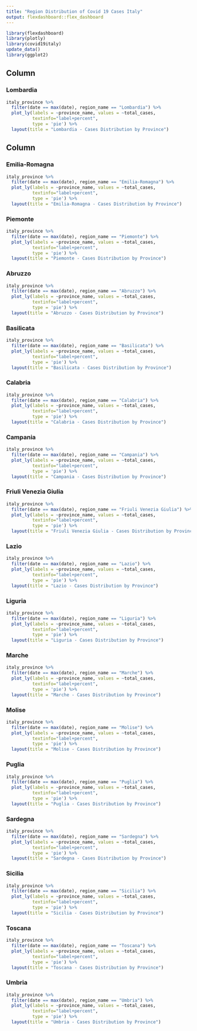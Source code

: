 ```yaml
---
title: "Region Distribution of Covid 19 Cases Italy"
output: flexdashboard::flex_dashboard
---
```

    
    
```r
library(flexdashboard)
library(plotly)
library(covid19italy)
update_data()
library(ggplot2)
```

Column 
-------------------------------------
    
### Lombardia
    
```r
italy_province %>%
  filter(date == max(date), region_name == "Lombardia") %>%
  plot_ly(labels = ~province_name, values = ~total_cases,
          textinfo="label+percent",
          type = 'pie') %>%
  layout(title = "Lombardia - Cases Distribution by Province") 
```

Column {.tabset}
-------------------------------------
   
### Emilia-Romagna

```r
italy_province %>%
  filter(date == max(date), region_name == "Emilia-Romagna") %>%
  plot_ly(labels = ~province_name, values = ~total_cases,
          textinfo="label+percent",
          type = 'pie') %>%
  layout(title = "Emilia-Romagna - Cases Distribution by Province") 
```   
 
### Piemonte
    
```r
italy_province %>%
  filter(date == max(date), region_name == "Piemonte") %>%
  plot_ly(labels = ~province_name, values = ~total_cases,
          textinfo="label+percent",
          type = 'pie') %>%
  layout(title = "Piemonte - Cases Distribution by Province") 
```

### Abruzzo

```r
italy_province %>%
  filter(date == max(date), region_name == "Abruzzo") %>%
  plot_ly(labels = ~province_name, values = ~total_cases,
          textinfo="label+percent",
          type = 'pie') %>%
  layout(title = "Abruzzo - Cases Distribution by Province") 
```

### Basilicata

```r
italy_province %>%
  filter(date == max(date), region_name == "Basilicata") %>%
  plot_ly(labels = ~province_name, values = ~total_cases,
          textinfo="label+percent",
          type = 'pie') %>%
  layout(title = "Basilicata - Cases Distribution by Province") 
```

### Calabria

```r
italy_province %>%
  filter(date == max(date), region_name == "Calabria") %>%
  plot_ly(labels = ~province_name, values = ~total_cases,
          textinfo="label+percent",
          type = 'pie') %>%
  layout(title = "Calabria - Cases Distribution by Province") 
```

### Campania

```r
italy_province %>%
  filter(date == max(date), region_name == "Campania") %>%
  plot_ly(labels = ~province_name, values = ~total_cases,
          textinfo="label+percent",
          type = 'pie') %>%
  layout(title = "Campania - Cases Distribution by Province") 
```

### Friuli Venezia Giulia

```r
italy_province %>%
  filter(date == max(date), region_name == "Friuli Venezia Giulia") %>%
  plot_ly(labels = ~province_name, values = ~total_cases,
          textinfo="label+percent",
          type = 'pie') %>%
  layout(title = "Friuli Venezia Giulia - Cases Distribution by Province") 
```

### Lazio

```r
italy_province %>%
  filter(date == max(date), region_name == "Lazio") %>%
  plot_ly(labels = ~province_name, values = ~total_cases,
          textinfo="label+percent",
          type = 'pie') %>%
  layout(title = "Lazio - Cases Distribution by Province") 
```

### Liguria

```r
italy_province %>%
  filter(date == max(date), region_name == "Liguria") %>%
  plot_ly(labels = ~province_name, values = ~total_cases,
          textinfo="label+percent",
          type = 'pie') %>%
  layout(title = "Liguria - Cases Distribution by Province") 
```

### Marche

```r
italy_province %>%
  filter(date == max(date), region_name == "Marche") %>%
  plot_ly(labels = ~province_name, values = ~total_cases,
          textinfo="label+percent",
          type = 'pie') %>%
  layout(title = "Marche - Cases Distribution by Province") 
```

### Molise

```r
italy_province %>%
  filter(date == max(date), region_name == "Molise") %>%
  plot_ly(labels = ~province_name, values = ~total_cases,
          textinfo="label+percent",
          type = 'pie') %>%
  layout(title = "Molise - Cases Distribution by Province") 
```

### Puglia

```r
italy_province %>%
  filter(date == max(date), region_name == "Puglia") %>%
  plot_ly(labels = ~province_name, values = ~total_cases,
          textinfo="label+percent",
          type = 'pie') %>%
  layout(title = "Puglia - Cases Distribution by Province") 
```

### Sardegna
```r
italy_province %>%
  filter(date == max(date), region_name == "Sardegna") %>%
  plot_ly(labels = ~province_name, values = ~total_cases,
          textinfo="label+percent",
          type = 'pie') %>%
  layout(title = "Sardegna - Cases Distribution by Province") 
```

### Sicilia

```r
italy_province %>%
  filter(date == max(date), region_name == "Sicilia") %>%
  plot_ly(labels = ~province_name, values = ~total_cases,
          textinfo="label+percent",
          type = 'pie') %>%
  layout(title = "Sicilia - Cases Distribution by Province") 
```

### Toscana
```r
italy_province %>%
  filter(date == max(date), region_name == "Toscana") %>%
  plot_ly(labels = ~province_name, values = ~total_cases,
          textinfo="label+percent",
          type = 'pie') %>%
  layout(title = "Toscana - Cases Distribution by Province") 
```

### Umbria

```r
italy_province %>%
  filter(date == max(date), region_name == "Umbria") %>%
  plot_ly(labels = ~province_name, values = ~total_cases,
          textinfo="label+percent",
          type = 'pie') %>%
  layout(title = "Umbria - Cases Distribution by Province") 
```

